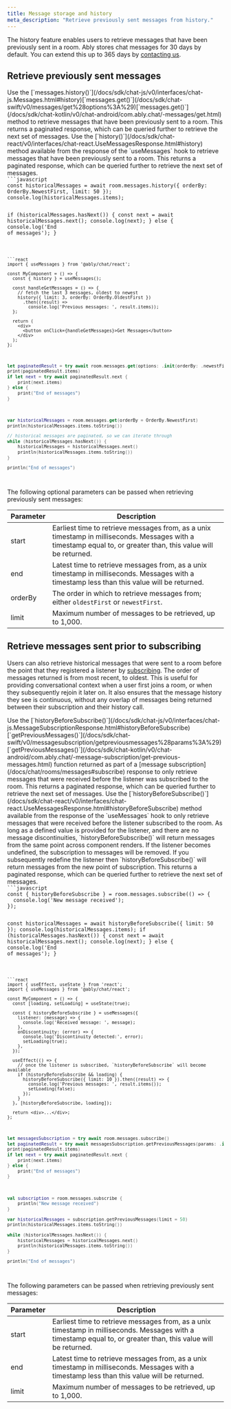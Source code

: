 ```yaml
---
title: Message storage and history
meta_description: "Retrieve previously sent messages from history."
---
```


The history feature enables users to retrieve messages that have been previously sent in a room. Ably stores chat messages for 30 days by default. You can extend this up to 365 days by [contacting us](https://forms.gle/SmCLNFoRrYmkbZSf8).

## Retrieve previously sent messages <a id="history"/>

<If lang="javascript,swift,kotlin">
Use the <If lang="javascript">[`messages.history()`](/docs/sdk/chat-js/v0/interfaces/chat-js.Messages.html#history)</If><If lang="swift">[`messages.get()`](/docs/sdk/chat-swift/v0/messages/get%28options%3A%29)</If><If lang="kotlin">[`messages.get()`](/docs/sdk/chat-kotlin/v0/chat-android/com.ably.chat/-messages/get.html)</If> method to retrieve messages that have been previously sent to a room. This returns a paginated response, which can be queried further to retrieve the next set of messages.
</If>

<If lang="react">
Use the [`history()`](/docs/sdk/chat-react/v0/interfaces/chat-react.UseMessagesResponse.html#history) method available from the response of the `useMessages` hook to retrieve messages that have been previously sent to a room. This returns a paginated response, which can be queried further to retrieve the next set of messages.
</If>

<Code>
```javascript
const historicalMessages = await room.messages.history({ orderBy: OrderBy.NewestFirst, limit: 50 });
console.log(historicalMessages.items);

if (historicalMessages.hasNext()) {
  const next = await historicalMessages.next();
  console.log(next);
} else {
  console.log('End of messages');
}
```

```react
import { useMessages } from '@ably/chat/react';

const MyComponent = () => {
  const { history } = useMessages();

  const handleGetMessages = () => {
    // fetch the last 3 messages, oldest to newest
    history({ limit: 3, orderBy: OrderBy.OldestFirst })
      .then((result) =>
        console.log('Previous messages: ', result.items));
  };

  return (
    <div>
      <button onClick={handleGetMessages}>Get Messages</button>
    </div>
  );
};
```

```swift
let paginatedResult = try await room.messages.get(options: .init(orderBy: .newestFirst))
print(paginatedResult.items)
if let next = try await paginatedResult.next {
    print(next.items)
} else {
    print("End of messages")
}
```

```kotlin
var historicalMessages = room.messages.get(orderBy = OrderBy.NewestFirst)
println(historicalMessages.items.toString())

// historical messages are paginated, so we can iterate through
while (historicalMessages.hasNext()) {
    historicalMessages = historicalMessages.next()
    println(historicalMessages.items.toString())
}

println("End of messages")
```
</Code>

The following optional parameters can be passed when retrieving previously sent messages:

| Parameter | Description |
| --------- | ----------- |
| start | Earliest time to retrieve messages from, as a unix timestamp in milliseconds. Messages with a timestamp equal to, or greater than, this value will be returned. |
| end | Latest time to retrieve messages from, as a unix timestamp in milliseconds. Messages with a timestamp less than this value will be returned. |
| orderBy | The order in which to retrieve messages from; either `oldestFirst` or `newestFirst`. |
| limit | Maximum number of messages to be retrieved, up to 1,000. |

## Retrieve messages sent prior to subscribing <a id="subscribe"/>

Users can also retrieve historical messages that were sent to a room before the point that they registered a listener by [subscribing](/docs/chat/rooms/messages#subscribe). The order of messages returned is from most recent, to oldest. This is useful for providing conversational context when a user first joins a room, or when they subsequently rejoin it later on. It also ensures that the message history they see is continuous, without any overlap of messages being returned between their subscription and their history call.

<If lang="javascript,swift,kotlin">
Use the <If lang="javascript">[`historyBeforeSubscribe()`](/docs/sdk/chat-js/v0/interfaces/chat-js.MessageSubscriptionResponse.html#historyBeforeSubscribe)</If><If lang="swift">[`getPreviousMessages()`](/docs/sdk/chat-swift/v0/messagesubscription/getpreviousmessages%28params%3A%29)</If><If lang="kotlin">[`getPreviousMessages()`](/docs/sdk/chat-kotlin/v0/chat-android/com.ably.chat/-message-subscription/get-previous-messages.html)</If> function returned as part of a [message subscription](/docs/chat/rooms/messages#subscribe) response to only retrieve messages that were received before the listener was subscribed to the room. This returns a paginated response, which can be queried further to retrieve the next set of messages.
</If>

<If lang="react">
Use the [`historyBeforeSubscribe()`](/docs/sdk/chat-react/v0/interfaces/chat-react.UseMessagesResponse.html#historyBeforeSubscribe) method available from the response of the `useMessages` hook to only retrieve messages that were received before the listener subscribed to the room. As long as a defined value is provided for the listener, and there are no message discontinuities, `historyBeforeSubscribe()` will return messages from the same point across component renders. If the listener becomes undefined, the subscription to messages will be removed. If you subsequently redefine the listener then `historyBeforeSubscribe()` will return messages from the new point of subscription. This returns a paginated response, which can be queried further to retrieve the next set of messages.
</If>

<Code>
```javascript
const { historyBeforeSubscribe } = room.messages.subscribe(() => {
  console.log('New message received');
});

const historicalMessages = await historyBeforeSubscribe({ limit: 50 });
console.log(historicalMessages.items);
if (historicalMessages.hasNext()) {
  const next = await historicalMessages.next();
  console.log(next);
} else {
  console.log('End of messages');
}
```

```react
import { useEffect, useState } from 'react';
import { useMessages } from '@ably/chat/react';

const MyComponent = () => {
  const [loading, setLoading] = useState(true);

  const { historyBeforeSubscribe } = useMessages({
    listener: (message) => {
      console.log('Received message: ', message);
    },
    onDiscontinuity: (error) => {
      console.log('Discontinuity detected:', error);
      setLoading(true);
    },
  });

  useEffect(() => {
    // once the listener is subscribed, `historyBeforeSubscribe` will become available
    if (historyBeforeSubscribe && loading) {
      historyBeforeSubscribe({ limit: 10 }).then((result) => {
        console.log('Previous messages: ', result.items());
        setLoading(false);
      });
    }
  }, [historyBeforeSubscribe, loading]);

  return <div>...</div>;
};
```

```swift
let messagesSubscription = try await room.messages.subscribe()
let paginatedResult = try await messagesSubscription.getPreviousMessages(params: .init(limit: 50)) // `orderBy` here is ignored and always `newestFirst`
print(paginatedResult.items)
if let next = try await paginatedResult.next {
    print(next.items)
} else {
    print("End of messages")
}
```

```kotlin
val subscription = room.messages.subscribe {
    println("New message received")
}

var historicalMessages = subscription.getPreviousMessages(limit = 50)
println(historicalMessages.items.toString())

while (historicalMessages.hasNext()) {
    historicalMessages = historicalMessages.next()
    println(historicalMessages.items.toString())
}

println("End of messages")
```
</Code>

The following parameters can be passed when retrieving previously sent messages:

| Parameter | Description |
| --------- | ----------- |
| start | Earliest time to retrieve messages from, as a unix timestamp in milliseconds. Messages with a timestamp equal to, or greater than, this value will be returned. |
| end | Latest time to retrieve messages from, as a unix timestamp in milliseconds. Messages with a timestamp less than this value will be returned. |
| limit | Maximum number of messages to be retrieved, up to 1,000. |
